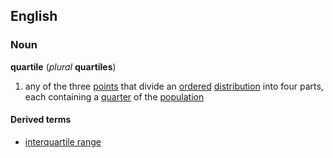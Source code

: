 ==English==
===Noun===
'''quartile''' (''plural'' '''quartiles''')

#{{statistics}} any of the three [[point]]s that divide an [[ordered]] [[distribution]] into four parts, each containing a [[quarter]] of the [[population]]

====Derived terms====
*[[interquartile range]]